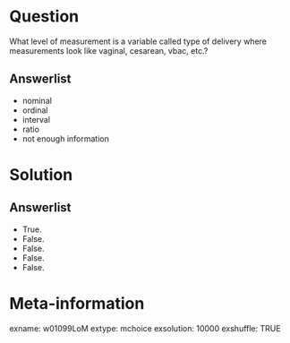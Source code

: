 Question
========
What level of measurement is a variable called type of delivery where measurements look like vaginal, cesarean, vbac, etc.?

Answerlist
----------
* nominal
* ordinal
* interval
* ratio  
* not enough information


Solution
========

Answerlist
----------
* True.
* False.
* False.
* False.
* False.


Meta-information
================
exname: w01099LoM
extype: mchoice
exsolution: 10000
exshuffle: TRUE